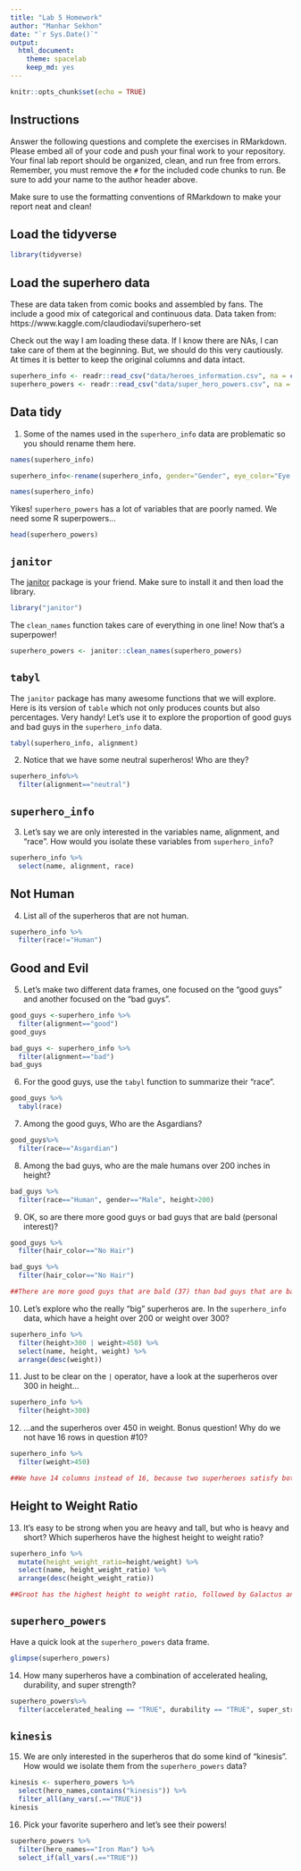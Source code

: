 ```yaml
---
title: "Lab 5 Homework"
author: "Manhar Sekhon"
date: "`r Sys.Date()`"
output:
  html_document: 
    theme: spacelab
    keep_md: yes
---
```


```r
knitr::opts_chunk$set(echo = TRUE)
```

## Instructions
Answer the following questions and complete the exercises in RMarkdown. Please embed all of your code and push your final work to your repository. Your final lab report should be organized, clean, and run free from errors. Remember, you must remove the `#` for the included code chunks to run. Be sure to add your name to the author header above.  

Make sure to use the formatting conventions of RMarkdown to make your report neat and clean!  

## Load the tidyverse
```r
library(tidyverse)
```

## Load the superhero data
These are data taken from comic books and assembled by fans. The include a good mix of categorical and continuous data.  Data taken from: https://www.kaggle.com/claudiodavi/superhero-set  

Check out the way I am loading these data. If I know there are NAs, I can take care of them at the beginning. But, we should do this very cautiously. At times it is better to keep the original columns and data intact.  
```r
superhero_info <- readr::read_csv("data/heroes_information.csv", na = c("", "-99", "-"))
superhero_powers <- readr::read_csv("data/super_hero_powers.csv", na = c("", "-99", "-"))
```

## Data tidy
1. Some of the names used in the `superhero_info` data are problematic so you should rename them here.  
```r
names(superhero_info)
```

```r
superhero_info<-rename(superhero_info, gender="Gender", eye_color="Eye color", race="Race", hair_color="Hair color", height="Height", publisher="Publisher", skin_color="Skin color", alignment="Alignment", weight="Weight")
```

```r
names(superhero_info)
```
Yikes! `superhero_powers` has a lot of variables that are poorly named. We need some R superpowers...
```r
head(superhero_powers)
```

## `janitor`
The [janitor](https://garthtarr.github.io/meatR/janitor.html) package is your friend. Make sure to install it and then load the library.  
```r
library("janitor")
```

The `clean_names` function takes care of everything in one line! Now that's a superpower!
```r
superhero_powers <- janitor::clean_names(superhero_powers)
```

## `tabyl`
The `janitor` package has many awesome functions that we will explore. Here is its version of `table` which not only produces counts but also percentages. Very handy! Let's use it to explore the proportion of good guys and bad guys in the `superhero_info` data.  
```r
tabyl(superhero_info, alignment)
```

2. Notice that we have some neutral superheros! Who are they?
```r
superhero_info%>%
  filter(alignment=="neutral")
```

## `superhero_info`
3. Let's say we are only interested in the variables name, alignment, and "race". How would you isolate these variables from `superhero_info`?
```r
superhero_info %>% 
  select(name, alignment, race)
```

## Not Human
4. List all of the superheros that are not human.
```r
superhero_info %>%
  filter(race!="Human")
```

## Good and Evil
5. Let's make two different data frames, one focused on the "good guys" and another focused on the "bad guys".
```r
good_guys <-superhero_info %>% 
  filter(alignment=="good")
good_guys
```

```r
bad_guys <- superhero_info %>% 
  filter(alignment=="bad")
bad_guys
```

6. For the good guys, use the `tabyl` function to summarize their "race".
```r
good_guys %>%
  tabyl(race)
```

7. Among the good guys, Who are the Asgardians?
```r
good_guys%>% 
  filter(race=="Asgardian")
```

8. Among the bad guys, who are the male humans over 200 inches in height?
```r
bad_guys %>% 
  filter(race=="Human", gender=="Male", height>200)
```

9. OK, so are there more good guys or bad guys that are bald (personal interest)?
```r
good_guys %>% 
  filter(hair_color=="No Hair")
```

```r
bad_guys %>% 
  filter(hair_color=="No Hair")
```

```r
##There are more good guys that are bald (37) than bad guys that are bald(35). Wohoo!!!
```


10. Let's explore who the really "big" superheros are. In the `superhero_info` data, which have a height over 200 or weight over 300?
```r
superhero_info %>% 
  filter(height>300 | weight>450) %>% 
  select(name, height, weight) %>% 
  arrange(desc(weight))
```

11. Just to be clear on the `|` operator,  have a look at the superheros over 300 in height...
```r
superhero_info %>% 
  filter(height>300)
```

12. ...and the superheros over 450 in weight. Bonus question! Why do we not have 16 rows in question #10?
```r
superhero_info %>% 
  filter(weight>450)
```

```r
##We have 14 columns instead of 16, because two superheroes satisfy both conditions and using the or operator gives us even those superheroes.
```


## Height to Weight Ratio
13. It's easy to be strong when you are heavy and tall, but who is heavy and short? Which superheros have the highest height to weight ratio?
```r
superhero_info %>% 
  mutate(height_weight_ratio=height/weight) %>% 
  select(name, height_weight_ratio) %>% 
  arrange(desc(height_weight_ratio))
```

```r
##Groot has the highest height to weight ratio, followed by Galactus and Fin Fang Foom.
```


## `superhero_powers`
Have a quick look at the `superhero_powers` data frame.  
```r
glimpse(superhero_powers)
```

14. How many superheros have a combination of accelerated healing, durability, and super strength?
```r
superhero_powers%>%
  filter(accelerated_healing == "TRUE", durability == "TRUE", super_strength == "TRUE")
```

## `kinesis`
15. We are only interested in the superheros that do some kind of "kinesis". How would we isolate them from the `superhero_powers` data?
```r
kinesis <- superhero_powers %>%
  select(hero_names,contains("kinesis")) %>% 
  filter_all(any_vars(.=="TRUE"))
kinesis
```

16. Pick your favorite superhero and let's see their powers!
```r
superhero_powers %>% 
  filter(hero_names=="Iron Man") %>% 
  select_if(all_vars(.=="TRUE"))
```